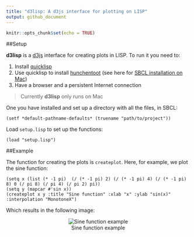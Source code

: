 ```yaml
---
title: "d3lisp: A d3js interface for plotting on LISP"
output: github_document
---
```


```r
knitr::opts_chunk$set(echo = TRUE)
```

##Setup

**d3lisp** is a [d3js](https://d3js.org/) interface for creating plots in LISP. To run it you need to: 

1. Install [quicklisp](https://www.quicklisp.org/beta/)
2. Use quicklisp to install [hunchentoot](https://edicl.github.io/hunchentoot/) (see here for [SBCL installation on Mac](https://medium.com/@m2k/web-server-on-mac-os-x-via-common-lisp-prism-6e94ef178c1c))
3. Have a browser and a persistent Internet connection

> Currently **d3lisp** only runs on Mac

One you have installed and set up a directory with all the files, in SBCL:
```
(setf *default-pathname-defaults* (truename "path/to/project"))
```

Load `setup.lisp` to set up the functions:
```
(load "setup.lisp")
```

##Example

The function for creating the plots is `createplot`. Here, for example, we plot the sine function:
```
(setq x (list (* -1 pi)  (/ (* -1 pi) 2) (/ (* -1 pi) 4) (/ (* -1 pi) 8) 0 (/ pi 8) (/ pi 4) (/ pi 2) pi))
(setq y (mapcar #'sin x))
(createplot x y :title "Sine function" :xlab "x" :ylab "sin(x)" :interpolation "MonotoneX")
```

Which results in the following image:
<center>
![Sine function example](sine.svg)
</center>

